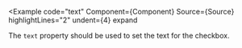 
<Example
  code="text"
  Component={Component}
  Source={Source}
  highlightLines="2"
  undent={4}
  expand
>
  The `text` property should be used to set the text for the checkbox.
</Example>
